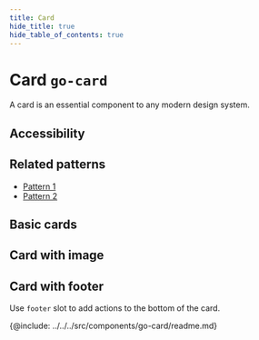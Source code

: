 ```yaml
---
title: Card
hide_title: true
hide_table_of_contents: true
---
```



# Card <span className="text-size-0">`go-card`</span>

<!-- Description -->

<div className="text-size-1">A card is an essential component to any modern design system.</div>

## Accessibility

<!-- A11y -->

## Related patterns

<!-- Patterns that uses this component -->

- [Pattern 1](#)
- [Pattern 2](#)

<!-- Demos, tips, variations, use cases -->

## Basic cards

<Demo hideSource code={demoSource} />

## Card with image

<Demo hideSource code={mediaCardDemoSource} />

## Card with footer

Use `footer` slot to add actions to the bottom of the card.

<Demo hideSource code={cardFooterDemo} />

<!-- API -->

{@include: ../../../src/components/go-card/readme.md}
